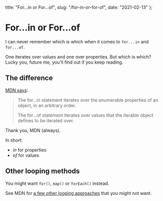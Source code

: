   title: "For...in or For...of",
  slug: "/for-in-or-for-of",
  date: "2021-02-13"
};

# For...in or For...of

I can never remember which is which when it comes to `for...in` and `for...of`.

One iterates over values and one over properties. But which is which? Lucky you, future me, you'll find out if you keep reading.

## The difference

[MDN says](https://developer.mozilla.org/en-US/docs/Web/JavaScript/Reference/Statements/for...of#difference_between_for...of_and_for...in):

> The for...in statement iterates over the enumerable properties of an object, in an arbitrary order.
>
>The for...of statement iterates over values that the iterable object defines to be iterated over.

Thank you, MDN (always).

In short:

- _in_ for properties
- _of_ for values

## Other looping methods

You might want `for()`, `map()` or `forEach()` instead.

See MDN for [a few other looping approaches](https://developer.mozilla.org/en-US/docs/Web/JavaScript/Guide/Loops_and_iteration) that you might not want.
